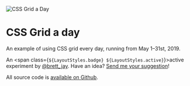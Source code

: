 

<Metatags
  title="CSS Grid a day"
  description="An example of using CSS grid every day, from May 1–31st, 2019."
  thumbnail={Opengraph}
  url="https://cssgrid31.brett.cool"
  pathname="/"
/>

<div className={LayoutStyles.container}>
<div className={LayoutStyles.intro}>

<img
  className={LayoutStyles.logo}
  src={Logo}
  alt="CSS Grid a Day"
  title="CSS Grid a Day"
/>

# CSS Grid a day

An example of using CSS grid every day, running from May&nbsp;1–31st,&nbsp;2019.

An <span class={`${LayoutStyles.badge} ${LayoutStyles.active}`}>active</span> experiment by [@brett_jay][b]. Have an idea? [Send me your suggestion][s]!

All source code is [available on Github][g].

[b]: https://twitter.com/brett_jay
[s]: https://twitter.com/intent/tweet?text=Hey%20@brett_jay,%20try
[g]: https://github.com/brettjay/css-grid-a-day

</div>
<Calendar>
  <Day date="29"  complete={false} placeholder={true}/>
  <Day date="30"  complete={false} placeholder={true}/>
  <Day date="1"   complete={true}  label="📕 Grid systems" color="#FF4A1B"/>
  <Day date="2"   complete={true}  label="✍️ Signup form" color="purple"/>
  <Day date="3"   complete={true}  label="🎲 Frontend-opoly" color="#71967b"/>
  <Day date="4"   complete={true}  label="🗓 Weekly schedule" color="#221d31"/>
  <Day date="5"   complete={true}  label="📄 Van de Graaf" color="#164666"/>
  <Day date="6"   complete={true}  label="📄 Broadsheet clone" color="#164666"/>
  <Day date="7"   complete={false}/>
  <Day date="8"   complete={false}/>
  <Day date="9"   complete={false}/>
  <Day date="10"  complete={false}/>
  <Day date="11"  complete={false}/>
  <Day date="12"  complete={false}/>
  <Day date="13"  complete={false}/>
  <Day date="14"  complete={false}/>
  <Day date="15"  complete={false}/>
  <Day date="16"  complete={false}/>
  <Day date="17"  complete={false}/>
  <Day date="18"  complete={false}/>
  <Day date="19"  complete={false}/>
  <Day date="20"  complete={false}/>
  <Day date="21"  complete={false}/>
  <Day date="22"  complete={false}/>
  <Day date="23"  complete={false}/>
  <Day date="24"  complete={false}/>
  <Day date="25"  complete={false}/>
  <Day date="26"  complete={false}/>
  <Day date="27"  complete={false}/>
  <Day date="28"  complete={false}/>
  <Day date="29"  complete={false}/>
  <Day date="30"  complete={false}/>
  <Day date="31"  complete={false}/>
  <Day date="1"   complete={false} placeholder={true}/>
  <Day date="2"   complete={false} placeholder={true}/>
</Calendar>
</div>

